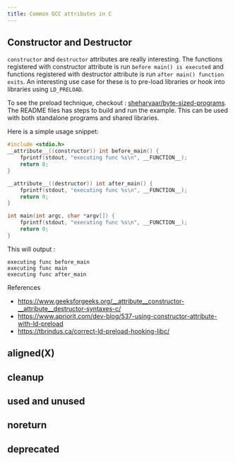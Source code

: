 ```yaml
---
title: Common GCC attributes in C
---
```


## Constructor and Destructor

`constructor` and `destructor` attributes are really interesting. The functions registered with constructor
attribute is run `before main() is executed` and functions registered with destructor attribute is run
`after main() function exits`. An interesting use case for these is to pre-load libraries or hook into
libraries using `LD_PRELOAD`.

To see the preload technique, checkout :
[sheharyaar/byte-sized-programs](https://github.com/sheharyaar/byte-sized-programs/tree/main/gcc-attributes).
The README files has steps to build and run the example. This can be used with both standalone programs and
shared libraries.

Here is a simple usage snippet:

```c
#include <stdio.h>
__attribute__((constructor)) int before_main() {
	fprintf(stdout, "executing func %s\n", __FUNCTION__);
	return 0;
}

__attribute__((destructor)) int after_main() {
	fprintf(stdout, "executing func %s\n", __FUNCTION__);
	return 0;
}

int main(int argc, char *argv[]) {
	fprintf(stdout, "executing func %s\n", __FUNCTION__);
	return 0;
}
```

This will output :

```
executing func before_main
executing func main
executing func after_main
```

References

-   https://www.geeksforgeeks.org/__attribute__constructor-__attribute__destructor-syntaxes-c/
-   https://www.apriorit.com/dev-blog/537-using-constructor-attribute-with-ld-preload
-   https://tbrindus.ca/correct-ld-preload-hooking-libc/

## aligned(X)

## cleanup

## used and unused

## noreturn

## deprecated
